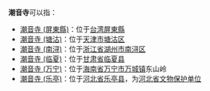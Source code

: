 '''潮音寺'''可以指：

*[[潮音寺_(屏東縣)|潮音寺 (屏東縣)]]：位于[[台湾|台湾]][[屏東縣|屏東縣]]
*[[潮音寺_(塘沽)|潮音寺 (塘沽)]]：位于[[天津市|天津市]][[塘沽区|塘沽区]]
*[[潮音寺_(南浔)|潮音寺 (南浔)]]：位于[[浙江省|浙江省]][[湖州市|湖州市]][[南浔区|南浔区]]
*[[潮音寺_(临夏)|潮音寺 (临夏)]]：位于[[甘肃省|甘肃省]][[临夏县|临夏县]]
*[[潮音寺_(万宁)|潮音寺 (万宁)]]：位于[[海南省|海南省]][[万宁市|万宁市]][[万城镇_(万宁市)|万城镇]]东山岭
*[[潮音寺_(乐亭)|潮音寺 (乐亭)]]：位于[[河北省|河北省]][[乐亭县|乐亭县]]，为[[河北省文物保护单位|河北省文物保护单位]]

{{disambig|T|Cat=三字佛寺消歧義}}